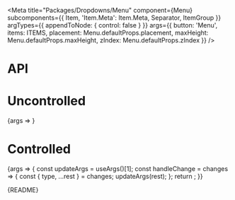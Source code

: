 
<Meta
  title="Packages/Dropdowns/Menu"
  component={Menu}
  subcomponents={{ Item, 'Item.Meta': Item.Meta, Separator, ItemGroup }}
  argTypes={{
    appendToNode: { control: false }
  }}
  args={{
    button: 'Menu',
    items: ITEMS,
    placement: Menu.defaultProps.placement,
    maxHeight: Menu.defaultProps.maxHeight,
    zIndex: Menu.defaultProps.zIndex
  }}
/>

# API

<ArgsTable />

# Uncontrolled

<Canvas>
  <Story
    name="Uncontrolled"
    argTypes={{
      isExpanded: { control: false },
      focusedValue: { control: false },
      selectedItems: { control: false }
    }}
  >
    {args => <MenuStory {...args} />}
  </Story>
</Canvas>

# Controlled

<Canvas>
  <Story
    name="Controlled"
    argTypes={{
      defaultExpanded: { control: false },
      defaultFocusedValue: { control: false },
      focusedValue: { control: { type: 'text' } }
    }}
    args={{
      isExpanded: false,
      focusedValue: null,
      selectedItems: [{ value: 'aster', type: 'checkbox' }]
    }}
  >
    {args => {
      const updateArgs = useArgs()[1];
      const handleChange = changes => {
        const { type, ...rest } = changes;
        updateArgs(rest);
      };
      return <MenuStory {...args} onChange={handleChange} />;
    }}
  </Story>
</Canvas>

<Markdown>{README}</Markdown>
